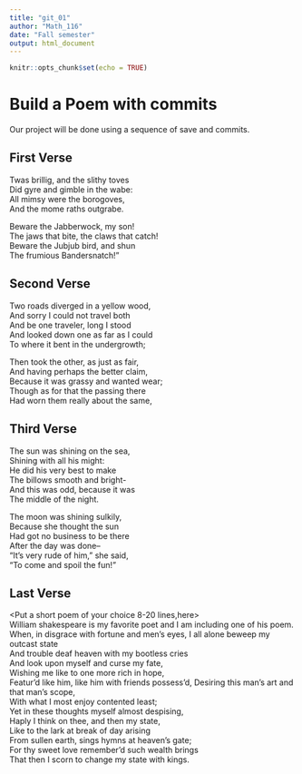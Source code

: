 ---
title: "git_01"
author: "Math_116"
date: "Fall semester"
output: html_document
---

```{r setup, include=FALSE}
knitr::opts_chunk$set(echo = TRUE)
```
# Build a Poem with commits
Our project will be done using a sequence of save and commits.

## First Verse 
<Put the first two verses of Jabberwocky by Lewis Carrol in this section>
Twas brillig, and the slithy toves  
  Did gyre and gimble in the wabe:  
All mimsy were the borogoves,  
  And the mome raths outgrabe.  
  
  Beware the Jabberwock, my son!  
  The jaws that bite, the claws that catch!  
Beware the Jubjub bird, and shun  
  The frumious Bandersnatch!"  
  

## Second Verse
<Put the first two verses of The Road Not Taken by Robert Frost here>
Two roads diverged in a yellow wood,  
And sorry I could not travel both  
And be one traveler, long I stood  
And looked down one as far as I could  
To where it bent in the undergrowth;  


Then took the other, as just as fair,  
And having perhaps the better claim,  
Because it was grassy and wanted wear;  
Though as for that the passing there  
Had worn them really about the same,  


## Third Verse
<Put the first two verses of The Walrus and the Carpenter here>
The sun was shining on the sea,  
Shining with all his might:   
He did his very best to make  
The billows smooth and bright-   
And this was odd, because it was    
The middle of the night.    


The moon was shining sulkily,    
Because she thought the sun    
Had got no business to be there    
After the day was done--    
"It's very rude of him," she said,    
"To come and spoil the fun!"    


## Last Verse
<Put a short poem of your choice 8-20 lines,here>  
William shakespeare is my favorite poet and I am including one of his poem.
When, in disgrace with fortune and men’s eyes,
I all alone beweep my outcast state  
And trouble deaf heaven with my bootless cries  
And look upon myself and curse my fate,  
Wishing me like to one more rich in hope,  
Featur’d like him, like him with friends possess’d, 
Desiring this man’s art and that man’s scope,  
With what I most enjoy contented least;  
Yet in these thoughts myself almost despising,  
Haply I think on thee, and then my state,  
Like to the lark at break of day arising  
From sullen earth, sings hymns at heaven’s gate;  
For thy sweet love remember’d such wealth brings  
That then I scorn to change my state with kings.  
